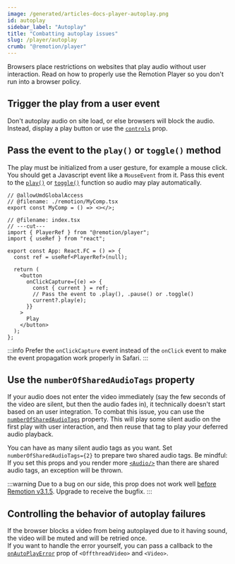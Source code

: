 ```yaml
---
image: /generated/articles-docs-player-autoplay.png
id: autoplay
sidebar_label: "Autoplay"
title: "Combatting autoplay issues"
slug: /player/autoplay
crumb: "@remotion/player"
---
```


Browsers place restrictions on websites that play audio without user interaction. Read on how to properly use the Remotion Player so you don't run into a browser policy.

## Trigger the play from a user event

Don't autoplay audio on site load, or else browsers will block the audio. Instead, display a play button or use the [`controls`](/docs/player/player#controls) prop.

## Pass the event to the `play()` or `toggle()` method

The play must be initialized from a user gesture, for example a mouse click. You should get a Javascript event like a `MouseEvent` from it. Pass this event to the [`play()`](/docs/player/player#play) or [`toggle()`](/docs/player/player#toggle) function so audio may play automatically.

```tsx twoslash
// @allowUmdGlobalAccess
// @filename: ./remotion/MyComp.tsx
export const MyComp = () => <></>;

// @filename: index.tsx
// ---cut---
import { PlayerRef } from "@remotion/player";
import { useRef } from "react";

export const App: React.FC = () => {
  const ref = useRef<PlayerRef>(null);

  return (
    <button
      onClickCapture={(e) => {
        const { current } = ref;
        // Pass the event to .play(), .pause() or .toggle()
        current?.play(e);
      }}
    >
      Play
    </button>
  );
};
```

:::info
Prefer the `onClickCapture` event instead of the `onClick` event to make the event propagation work properly in Safari.
:::

## Use the `numberOfSharedAudioTags` property

If your audio does not enter the video immediately (say the few seconds of the video are silent, but then the audio fades in), it technically doesn't start based on an user integration. To combat this issue, you can use the [`numberOfSharedAudioTags`](/docs/player/player#numberofsharedaudiotags) property. This will play some silent audio on the first play with user interaction, and then reuse that tag to play your deferred audio playback.

You can have as many silent audio tags as you want. Set `numberOfSharedAudioTags={2}` to prepare two shared audio tags. Be mindful: If you set this props and you render more [`<Audio/>`](/docs/audio) than there are shared audio tags, an exception will be thrown.

:::warning
Due to a bug on our side, this prop does not work well [before Remotion v3.1.5](https://github.com/remotion-dev/remotion/issues/723). Upgrade to receive the bugfix.
:::

## Controlling the behavior of autoplay failures<AvailableFrom v="4.0.187" />

If the browser blocks a video from being autoplayed due to it having sound, the video will be muted and will be retried once.  
If you want to handle the error yourself, you can pass a callback to the [`onAutoPlayError`](/docs/offthreadvideo#onautoplayerror) prop of `<OffthreadVideo>` and `<Video>`.
